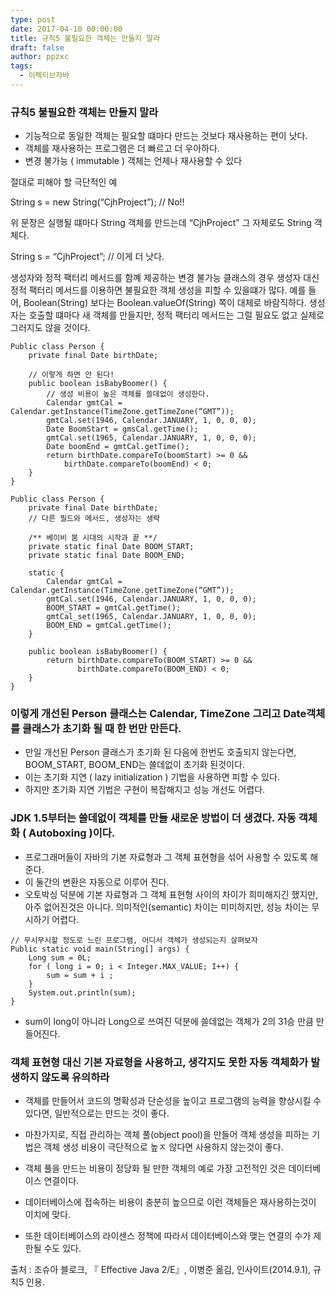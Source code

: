 ```yaml
---
type: post
date: 2017-04-10 00:00:00
title: 규칙5 불필요한 객체는 만들지 말라
draft: false
author: ppzxc
tags:
  - 이펙티브자바
---
```


### 규칙5 불필요한 객체는 만들지 말라

- 기능적으로 동일한 객체는 필요할 떄마다 만드는 것보다 재사용하는 편이 낫다.
- 객체를 재사용하는 프로그램은 더 빠르고 더 우아하다.
- 변경 불가능 ( immutable ) 객체는 언제나 재사용할 수 있다

절대로 피해야 할 극단적인 예

String s = new String(“CjhProject”); // No!!

위 문장은 실행될 떄마다 String 객체를 만드는데 “CjhProject” 그 자체로도 String 객체다.

String s = “CjhProject”; // 이게 더 낫다.

생성자와 정적 팩터리 메서드를 함꼐 제공하는 변경 불가능 클래스의 경우 생성자 대신 정적 팩터리 메서드를 이용하면 불필요한 객체 생성을 피할 수 있을떄가 많다.
예를 들어, Boolean(String) 보다는 Boolean.valueOf(String) 쪽이 대체로 바람직하다.
생성자는 호출할 떄마다 새 객체를 만들지만, 정적 팩터리 메서드는 그럴 필요도 없고 실제로 그러지도 않을 것이다.

```
Public class Person {
	private final Date birthDate;

	// 이렇게 하면 안 된다!
	public boolean isBabyBoomer() {
		// 생성 비용이 높은 객체를 쓸데없이 생성한다.
		Calendar gmtCal = Calendar.getInstance(TimeZone.getTimeZone(“GMT”));
		gmtCal.set(1946, Calendar.JANUARY, 1, 0, 0, 0);
		Date BoomStart = gmsCal.getTime();
		gmtCal.set(1965, Calendar.JANUARY, 1, 0, 0, 0);
		Date boomEnd = gmtCal.getTime();
		return birthDate.compareTo(boomStart) >= 0 &&
			birthDate.compareTo(boomEnd) < 0;
	}
}

Public class Person {
	private final Date birthDate;
	// 다른 필드와 메서드, 생성자는 생략

	/** 베이비 붐 시대의 시작과 끝 **/
	private static final Date BOOM_START;
	private static final Date BOOM_END;

	static {
		Calendar gmtCal = Calendar.getInstance(TimeZone.getTimeZone(“GMT”));
		gmtCal.set(1946, Calendar.JANUARY, 1, 0, 0, 0);
		BOOM_START = gmtCal.getTime();
		gmtCal_set(1965, Calendar.JANUARY, 1, 0, 0, 0);
		BOOM_END = gmtCal.getTime();
	}

	public boolean isBabyBoomer() {
		return birthDate.compareTo(BOOM_START) >= 0 &&
			   birthDate.compareTo(BOOM_END) < 0;
	}
}

```

### 이렇게 개선된 Person 클래스는 Calendar, TimeZone 그리고 Date객체를 클래스가 초기화 될 때 한 번만 만든다.

- 만일 개선된 Person 클래스가 초기화 된 다음에 한번도 호출되지 않는다면, BOOM_START, BOOM_END는 쓸데없이 초기화 된것이다.
- 이는 초기화 지연 ( lazy initialization ) 기법을 사용하면 피할 수 있다.
- 하지만 초기화 지연 기법은 구현이 복잡해지고 성능 개선도 어렵다.

### JDK 1.5부터는 쓸데없이 객체를 만들 새로운 방법이 더 생겼다. 자동 객체화 ( Autoboxing )이다.

- 프로그래머들이 자바의 기본 자료형과 그 객체 표현형을 섞어 사용할 수 있도록 해 준다.
- 이 둘간의 변환은 자동으로 이루어 진다.
- 오토박싱 덕분에 기본 자료형과 그 객체 표현형 사이의 차이가 희미해지긴 했지만, 아주 없어진것은 아니다. 의미적인(semantic) 차이는 미미하지만, 성능 차이는 무시하기 어렵다.

```
// 무시무시할 정도로 느린 프로그램, 어디서 객체가 생성되는지 살펴보자
Public static void main(String[] args) {
	Long sum = 0L;
	for ( long i = 0; i < Integer.MAX_VALUE; I++) {
		sum = sum + i ;
	}
	System.out.println(sum);
}

```

- sum이 long이 아니라 Long으로 쓰여진 덕분에 쓸데없는 객체가 2의 31승 만큼 만들어진다.

### 객체 표현형 대신 기본 자료형을 사용하고, 생각지도 못한 자동 객체화가 발생하지 않도록 유의하라

- 객체를 만들어서 코드의 명확성과 단순성을 높이고 프로그램의 능력을 향상시킬 수 있다면, 일반적으로는 만드는 것이 좋다.
- 마찬가지로, 직접 관리하는 객체 풀(object pool)을 만들어 객체 생성을 피하는 기법은 객체 생성 비용이 극단적으로 높ㅈ 않다면 사용하지 않는것이 좋다.
- 객체 풀을 만드는 비용이 정당화 될 만한 객체의 예로 가장 고전적인 것은 데이터베이스 연결이다.

- 데이터베이스에 접속하는 비용이 충분히 높으므로 이런 객체들은 재사용하는것이 이치에 맞다.
- 또한 데이터베이스의 라이센스 정책에 따라서 데이터베이스와 맺는 연결의 수가 제한될 수도 있다.

출처 : 조슈아 블로크, 『 Effective Java 2/E』, 이병준 옮김, 인사이트(2014.9.1), 규칙5 인용.
